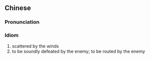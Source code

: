 {{also|望风而靡}}
==Chinese==
{{zh-forms|s=望风而靡}}

===Pronunciation===
{{zh-pron
|m=wàngfēng'érmǐ
|cat=cy
}}

===Idiom===
{{zh-idiom}}

# scattered by the winds
# to be soundly defeated by the enemy; to be routed by the enemy